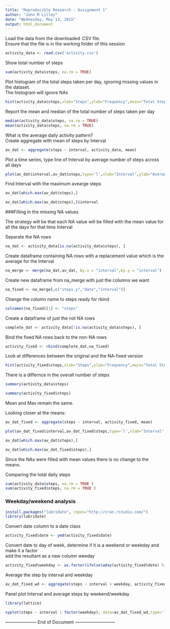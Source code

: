 ```yaml
---
title: "Reproducible Research - Assignment 1"
author: "John M Lilley"
date: "Wednesday, May 13, 2015"
output: html_document
---
```


 Load the data from the downloaded .CSV file.  
 Ensure that the file is in the working folder of this session
```r
activity_data <- read.csv('activity.csv')
```

Show total number of steps
```r
sum(activity_data$steps, na.rm = TRUE)
```

Plot histogram of the total steps taken per day, ignoring missing values in the dataset.  
The histogram will ignore NAs
```r
hist(activity_data$steps,xlab="Steps",ylab="Frequency",main="Total Steps per day")
```

Report the mean and median of the total number of steps taken per day
```r
median(activity_data$steps, na.rm = TRUE)
mean(activity_data$steps, na.rm = TRUE)
```
 
What is the average daily activity pattern?  
Create aggregate with mean of steps by Interval
```r
av_dat <- aggregate(steps ~ interval, activity_data, mean)
```

Plot a time series, type line of Interval by average number of steps across all days
```r
plot(av_dat$interval,av_dat$steps,type='l',xlab="Interval",ylab="Average Steps",main="Average Steps per Interval")
```

Find Interval with the maximum avearge steps
```r
av_dat[which.max(av_dat$steps),]
```

```r
av_dat[which.max(av_dat$steps),]$interval
```

###Filling in the missing NA values 

The strategy will be that each NA value will be filled with the mean value for all the days for that time Interval
 
Separate the NA rows
```r
na_dat <- activity_data[is.na(activity_data$steps), ]
```

Create dataframe containing NA rows with a replacement value which is the average for the Interval
```r
na_merge <- merge(na_dat,av_dat, by.x = "interval",by.y = "interval")
```

Create new dataframe from na_merge with just the columns we want
```r
na_fixed <- na_merge[,c("steps.y","date","interval")]
```

Change the column name to steps ready for rbind
```r
colnames(na_fixed)[1] <- "steps"
```

Create a dataframe of just the not NA rows
```r
complete_dat <- activity_data[!is.na(activity_data$steps), ]
```

Bind the fixed NA rows back to the non-NA rows
```r
activity_fixed <- rbind(complete_dat,na_fixed)
```

Look at differences between the original and the NA-fixed version
```r
hist(activity_fixed$steps,xlab="Steps",ylab="Frequency",main="Total Steps per day (Fixed NAs)")
```

There is a differnce in the overall number of steps
```r
summary(activity_data$steps)
```


```r
summary(activity_fixed$steps)
```

Mean and Max remain the same.  

Looking closer at the means:
```r
av_dat_fixed <- aggregate(steps ~ interval, activity_fixed, mean)
```

```r
plot(av_dat_fixed$interval,av_dat_fixed$steps,type='l',xlab="Interval",ylab="Average Steps",main="Average Steps per Interval (Fixed NAs)")
```

```r
av_dat[which.max(av_dat$steps),]
```

```r
av_dat[which.max(av_dat_fixed$steps),]
```

Since the NAs were filled with mean values there is no change to the means.  

 Comparing the total daily steps
```r
sum(activity_data$steps, na.rm = TRUE )
sum(activity_fixed$steps, na.rm = TRUE )
```
### Weekday/weekend analysis

```r
install.packages("lubridate", repos="http://cran.rstudio.com/")
library(lubridate)
```

Convert date column to a date class
```r
activity_fixed$date <- ymd(activity_fixed$date)
```
 
Convert date to day of week, determine if it is a weekend or weekday and make it a factor  
add the resultant as a new column weeday 
```r
activity_fixed$weekday <- as.factor(ifelse(wday(activity_fixed$date) %in% c("7", "1"), "weekend","weekday"))
```

Average the step by interval and weekday
```r
av_dat_fixed_wd <- aggregate(steps ~ interval + weekday, activity_fixed, mean)
```

Panel plot Interval and average steps by weekend/weekday
```r
library(lattice)
```


```r
xyplot(steps ~ interval | factor(weekday), data=av_dat_fixed_wd,type='l',layout=c(1,2))
```

--------------------- End of Document ---------------------------